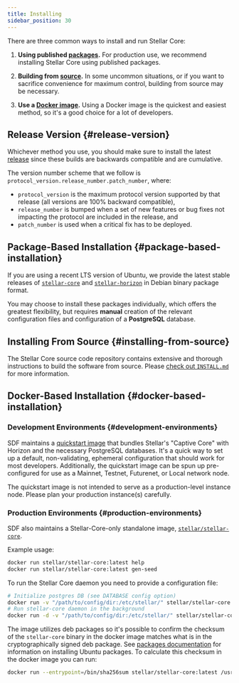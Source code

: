 ```yaml
---
title: Installing
sidebar_position: 30
---
```



There are three common ways to install and run Stellar Core:

1. **Using published [packages](#package-based-installation).** For production use, we recommend installing Stellar Core using published packages.

2. **Building from [source](#installing-from-source).** In some uncommon situations, or if you want to sacrifice convenience for maximum control, building from source may be necessary.

3. **Use a [Docker image](#docker-based-installation).** Using a Docker image is the quickest and easiest method, so it's a good choice for a lot of developers.

## Release Version {#release-version}

Whichever method you use, you should make sure to install the latest [release](https://github.com/stellar/stellar-core/releases) since these builds are backwards compatible and are cumulative.

The version number scheme that we follow is `protocol_version.release_number.patch_number`, where:

- `protocol_version` is the maximum protocol version supported by that release (all versions are 100% backward compatible),
- `release_number` is bumped when a set of new features or bug fixes not impacting the protocol are included in the release, and
- `patch_number` is used when a critical fix has to be deployed.

## Package-Based Installation {#package-based-installation}

If you are using a recent LTS version of Ubuntu, we provide the latest stable releases of [`stellar-core`](https://github.com/stellar/stellar-core) and [`stellar-horizon`](https://github.com/stellar/go/tree/master/services/horizon) in Debian binary package format.

You may choose to install these packages individually, which offers the greatest flexibility, but requires **manual** creation of the relevant configuration files and configuration of a **PostgreSQL** database.

## Installing From Source {#installing-from-source}

The Stellar Core source code repository contains extensive and thorough instructions to build the software from source. Please [check out `INSTALL.md`](https://github.com/stellar/stellar-core/blob/master/INSTALL.md) for more information.

## Docker-Based Installation {#docker-based-installation}

### Development Environments {#development-environments}

SDF maintains a [quickstart image](https://github.com/stellar/quickstart) that bundles Stellar's "Captive Core" with Horizon and the necessary PostgreSQL databases. It's a quick way to set up a default, non-validating, ephemeral configuration that should work for most developers. Additionally, the quickstart image can be spun up pre-configured for use as a Mainnet, Testnet, Futurenet, or Local network node.

<Alert>

The quickstart image is not intended to serve as a production-level instance node. Please plan your production instance(s) carefully.

</Alert>

### Production Environments {#production-environments}

SDF also maintains a Stellar-Core-only standalone image, [`stellar/stellar-core`](https://hub.docker.com/r/stellar/stellar-core).

Example usage:

```bash
docker run stellar/stellar-core:latest help
docker run stellar/stellar-core:latest gen-seed
```

To run the Stellar Core daemon you need to provide a configuration file:

```bash
# Initialize postgres DB (see DATABASE config option)
docker run -v "/path/to/config/dir:/etc/stellar/" stellar/stellar-core:latest new-db
# Run stellar-core daemon in the background
docker run -d -v "/path/to/config/dir:/etc/stellar/" stellar/stellar-core:latest run
```

The image utilizes deb packages so it's possible to confirm the checksum of the `stellar-core` binary in the docker image matches what is in the cryptographically signed deb package. See [packages documentation](https://github.com/stellar/packages/) for information on installing Ubuntu packages. To calculate this checksum in the docker image you can run:

```bash
docker run --entrypoint=/bin/sha256sum stellar/stellar-core:latest /usr/bin/stellar-core
```
